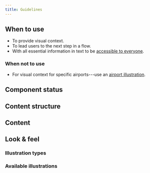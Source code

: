 ```yaml
---
title: Guidelines
---
```




<ReactExample name="Illustration" />

## When to use

- To provide visual context.
- To lead users to the next step in a flow.
- With all essential information in text to be [accessible to everyone](/foundation/accessibility/).

### When not to use

- For visual context for specific airports---use an [airport illustration](/components/visuals/airportillustration/).

## Component status

<ComponentStatus component="Illustration" />

## Content structure

<FigmaFile
  file="4QJZqvBvRrLu6t9mwObCkA"
  node="0%3A265"
  alt="Image: adds emotion to your message."
/>

## Content

<IllustrationNonvisualSnippet />

<Guidelines type="do" title="Use meaningful alt text">

<FigmaFile
  file="fannvRpkOJK6uxxT33EKaa"
  node="71%3A986"
  alt="A picture with alternative text underneath: Tell us how you feel about the app."
/>
<FigmaFile
  file="fannvRpkOJK6uxxT33EKaa"
  node="71%3A981"
  alt="A picture with alternative text underneath: A man and a woman stand next to a bench with the woman's thumb pointing down and man's thumb pointing up."
/>

</Guidelines>

## Look & feel

### Illustration types

<IllustrationTypesSnippet />

### Available illustrations

<IllustrationList />
